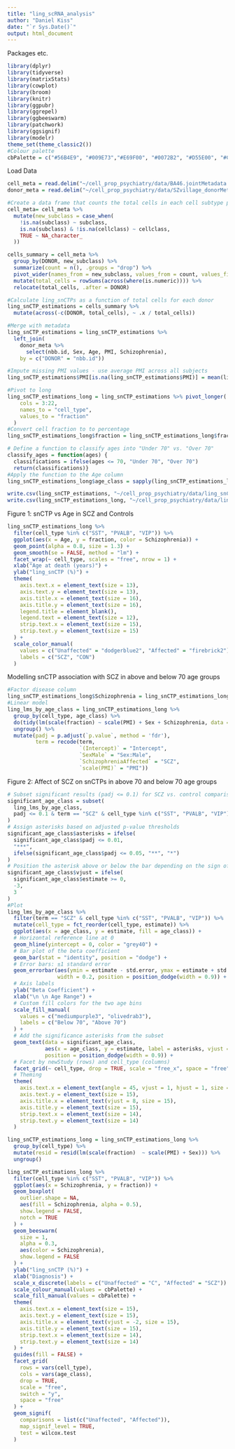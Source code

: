 ```yaml
---
title: "ling_scRNA_analysis"
author: "Daniel Kiss"
date: "`r Sys.Date()`"
output: html_document
---
```

Packages etc.
```r
library(dplyr)
library(tidyverse)
library(matrixStats)
library(cowplot)
library(broom)
library(knitr)
library(ggpubr)
library(ggrepel)
library(ggbeeswarm)
library(patchwork)
library(ggsignif)
library(modelr)
theme_set(theme_classic2())
#Colour palette
cbPalette = c("#56B4E9", "#009E73","#E69F00", "#0072B2", "#D55E00", "#CC79A7","#000000","#F0E442")
```

Load Data
```r
cell_meta = read.delim("~/cell_prop_psychiatry/data/BA46.jointMetadata.txt")
donor_meta = read.delim("~/cell_prop_psychiatry/data/SZvillage_donorMetadata.txt")
```

```r
#Create a data frame that counts the total cells in each cell subtype per donor 
cell_meta= cell_meta %>%
  mutate(new_subclass = case_when(
    !is.na(subclass) ~ subclass,
    is.na(subclass) & !is.na(cellclass) ~ cellclass,
    TRUE ~ NA_character_
  ))

cells_summary = cell_meta %>%
  group_by(DONOR, new_subclass) %>%
  summarize(count = n(), .groups = "drop") %>%
  pivot_wider(names_from = new_subclass, values_from = count, values_fill = 0) %>%
  mutate(total_cells = rowSums(across(where(is.numeric)))) %>%
  relocate(total_cells, .after = DONOR)

#Calculate ling_snCTPs as a function of total cells for each donor
ling_snCTP_estimations = cells_summary %>%
  mutate(across(-c(DONOR, total_cells), ~ .x / total_cells))

#Merge with metadata
ling_snCTP_estimations = ling_snCTP_estimations %>%
  left_join(
    donor_meta %>%
      select(nbb.id, Sex, Age, PMI, Schizophrenia),
    by = c("DONOR" = "nbb.id"))

#Impute missing PMI values - use average PMI across all subjects
ling_snCTP_estimations$PMI[is.na(ling_snCTP_estimations$PMI)] = mean(ling_snCTP_estimations$PMI, na.rm = TRUE)

#Pivot to long
ling_snCTP_estimations_long = ling_snCTP_estimations %>% pivot_longer(
    cols = 3:22, 
    names_to = "cell_type", 
    values_to = "fraction"
  )
#Convert cell fraction to to percentage
ling_snCTP_estimations_long$fraction = ling_snCTP_estimations_long$fraction * 100

# Define a function to classify ages into "Under 70" vs. "Over 70"
classify_ages = function(ages) {
  classifications = ifelse(ages <= 70, "Under 70", "Over 70")
  return(classifications)}
#Apply the function to the Age column
ling_snCTP_estimations_long$age_class = sapply(ling_snCTP_estimations_long$Age, classify_ages) %>% factor(levels = c("Under 70", "Over 70"))

write.csv(ling_snCTP_estimations, "~/cell_prop_psychiatry/data/ling_snCTP_estimations")
write.csv(ling_snCTP_estimations_long, "~/cell_prop_psychiatry/data/ling_snCTP_estimations_long")
```

Figure 1: snCTP vs Age in SCZ and Controls
```r
ling_snCTP_estimations_long %>%
  filter(cell_type %in% c("SST", "PVALB", "VIP")) %>%
  ggplot(aes(x = Age, y = fraction, color = Schizophrenia)) +
  geom_point(alpha = 0.8, size = 1.3) +
  geom_smooth(se = FALSE, method = "lm") +
  facet_wrap(~ cell_type, scales = "free", nrow = 1) +
  xlab("Age at death (years)") +
  ylab("ling_snCTP (%)") +
  theme(
    axis.text.x = element_text(size = 13),
    axis.text.y = element_text(size = 13),
    axis.title.x = element_text(size = 16),
    axis.title.y = element_text(size = 16),
    legend.title = element_blank(),
    legend.text = element_text(size = 12),
    strip.text.x = element_text(size = 15),
    strip.text.y = element_text(size = 15)
  ) +
  scale_color_manual(
    values = c("Unaffected" = "dodgerblue2", "Affected" = "firebrick2"),
    labels = c("SCZ", "CON")
  )

```

Modelling snCTP association with SCZ in above and below 70 age groups
```r
#Factor disease column 
ling_snCTP_estimations_long$Schizophrenia = ling_snCTP_estimations_long$Schizophrenia %>% factor(levels = c("Unaffected", "Affected"))
#Linear model
ling_lms_by_age_class = ling_snCTP_estimations_long %>% 
  group_by(cell_type, age_class) %>%
  do(tidy(lm(scale(fraction) ~ scale(PMI) + Sex + Schizophrenia, data = .))) %>%
  ungroup() %>% 
  mutate(padj = p.adjust(`p.value`, method = 'fdr'),
         term = recode(term,
                       `(Intercept)` = "Intercept",
                       `SexMale` = "Sex:Male",
                       `SchizophreniaAffected` = "SCZ",
                       `scale(PMI)` = "PMI")) 
```


Figure 2: Affect of SCZ on snCTPs in above 70 and below 70 age groups 
```r
# Subset significant results (padj <= 0.1) for SCZ vs. control comparisons
significant_age_class = subset(
  ling_lms_by_age_class,
  padj <= 0.1 & term == "SCZ" & cell_type %in% c("SST", "PVALB", "VIP")
)
# Assign asterisks based on adjusted p-value thresholds
significant_age_class$asterisks = ifelse(
  significant_age_class$padj <= 0.01, 
  "***", 
  ifelse(significant_age_class$padj <= 0.05, "**", "*")
)
# Position the asterisk above or below the bar depending on the sign of the estimate
significant_age_class$vjust = ifelse(
  significant_age_class$estimate >= 0, 
  -3, 
  3
)
#Plot
ling_lms_by_age_class %>% 
  filter(term == "SCZ" & cell_type %in% c("SST", "PVALB", "VIP")) %>% 
  mutate(cell_type = fct_reorder(cell_type, estimate)) %>% 
  ggplot(aes(x = age_class, y = estimate, fill = age_class)) +
  # Horizontal reference line at 0
  geom_hline(yintercept = 0, color = "grey40") +
  # Bar plot of the beta coefficient
  geom_bar(stat = "identity", position = "dodge") +
  # Error bars: ±1 standard error
  geom_errorbar(aes(ymin = estimate - std.error, ymax = estimate + std.error),
                width = 0.2, position = position_dodge(width = 0.9)) +
  # Axis labels
  ylab("Beta Coefficient") +
  xlab("\n \n Age Range") +
  # Custom fill colors for the two age bins
  scale_fill_manual(
    values = c("mediumpurple3", "olivedrab3"),
    labels = c("Below 70", "Above 70")
  ) +
  # Add the significance asterisks from the subset
  geom_text(data = significant_age_class,
            aes(x = age_class, y = estimate, label = asterisks, vjust = vjust),
            position = position_dodge(width = 0.9)) +
  # Facet by newStudy (rows) and cell_type (columns)
  facet_grid(~ cell_type, drop = TRUE, scale = "free_x", space = "free") +
  # Theming
  theme(
    axis.text.x = element_text(angle = 45, vjust = 1, hjust = 1, size = 13),
    axis.text.y = element_text(size = 15),
    axis.title.x = element_text(vjust = 8, size = 15),
    axis.title.y = element_text(size = 15),
    strip.text.x = element_text(size = 14),
    strip.text.y = element_text(size = 14)
  ) 
```


```r
ling_snCTP_estimations_long = ling_snCTP_estimations_long %>%
  group_by(cell_type) %>%
  mutate(resid = resid(lm(scale(fraction)  ~ scale(PMI) + Sex))) %>%
  ungroup()

ling_snCTP_estimations_long %>%
  filter(cell_type %in% c("SST", "PVALB", "VIP")) %>%
  ggplot(aes(x = Schizophrenia, y = fraction)) +
  geom_boxplot(
    outlier.shape = NA,
    aes(fill = Schizophrenia, alpha = 0.5),
    show.legend = FALSE,
    notch = TRUE
  ) +
  geom_beeswarm(
    size = 1,
    alpha = 0.3,
    aes(color = Schizophrenia),
    show.legend = FALSE
  ) +
  ylab("ling_snCTP (%)") +
  xlab("Diagnosis") +
  scale_x_discrete(labels = c("Unaffected" = "C", "Affected" = "SCZ")) +
  scale_colour_manual(values = cbPalette) +
  scale_fill_manual(values = cbPalette) +
  theme(
    axis.text.x = element_text(size = 15),
    axis.text.y = element_text(size = 15),
    axis.title.x = element_text(vjust = -2, size = 15),
    axis.title.y = element_text(size = 15),
    strip.text.x = element_text(size = 14),
    strip.text.y = element_text(size = 14)
  ) +
  guides(fill = FALSE) +
  facet_grid(
    rows = vars(cell_type),
    cols = vars(age_class),
    drop = TRUE,
    scale = "free",
    switch = "y",
    space = "free"
  ) +
  geom_signif(
    comparisons = list(c("Unaffected", "Affected")),
    map_signif_level = TRUE,
    test = wilcox.test
  )
```




